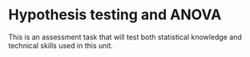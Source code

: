 # Hypothesis testing and ANOVA

This is an assessment task that will test both statistical knowledge and technical skills used in this unit. 

